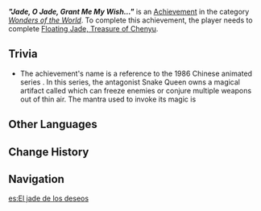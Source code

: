 {{Achievement Infobox
|id           = 81467
|order id     = 1451
|category     = Wonders of the World
|description  = Retrieve the final Votive Rainjade.
|requirements = Complete ''[[Floating Jade, Treasure of Chenyu]]''
|primogems    = 5
|tracking     = 
|topic        = 
|type         = Quest
|quest        = 
|hidden       = 1
}}
'''''"Jade, O Jade, Grant Me My Wish..."''''' is an [[Achievement]] in the category ''[[Wonders of the World]]''. To complete this achievement, the player needs to complete [[Floating Jade, Treasure of Chenyu]].

==Trivia==
* The achievement's name is a reference to the 1986 Chinese animated series {{W|Calabash Brothers}}. In this series, the antagonist Snake Queen owns a magical artifact called {{zh|如意|rm={{w|Ruyi}}}} which can freeze enemies or conjure multiple weapons out of thin air. The mantra used to invoke its magic is {{zh|「如意如意，随我心意，快快显灵」|tl=Ruyi Ruyi, grant me my wish, manifest quickly.}}

==Other Languages==
{{Other Languages
|en      = "Jade, O Jade, Grant Me My Wish..."
|zhs     = 「玉璧玉璧，随我心意…」
|zhs_rm  = "Yùbì Yùbì, Suíwǒ xīnyì…"
|zht     = 「玉璧玉璧，隨我心意…」
|zht_rm  = "Yùbì Yùbì, Suíwǒ xīnyì…"
|zh_tl   = {{w|Bi (jade)|Jade Disk}}, O Jade Disk, Grant Me My Wish...
|ja      = 「玉よ、我が願いを叶えよ…」
|ja_rm   = "Gyoku yo, Waga Negai wo Kanae yo..."
|ja_tl   = "O Jade, Grant My Wish..."
|ko      = 「옥벽아 옥벽아, 소원을 들어다오…」
|ko_rm   = 
|ko_tl   = 
|es      = El jade de los deseos
|es_tl   = The Jade of Wishes
|fr      = « Jade, ô Jade, accorde mon souhait... »
|fr_tl   = "Jade, O Jade, Grant My Wish..."
|ru      = «Нефрит, о нефрит, исполни моё желание...»
|ru_tl   = "Jade, O Jade, Grant My Wish..."
|th      = "หยกเอ๋ย หยก ตามใจปรารถนาฉันเถิด..."
|th_rm   = 
|th_tl   = 
|vi      = "Ngọc Bích, Ngọc Bích, Theo Ta..."
|vi_tl   = 
|de      = „Jade, o Jade, alles, was mein Herz begehrt ...“
|de_tl   = "Jade, O Jade, Everything My Heart Desires ..."
|id      = "Giok, Giok, Kabulkan Permintaanku ...."
|id_tl   = "Jade, Jade, Grant Me My Wish..."
|pt      = "Jade, Ó, Jade, Conceda-me Meu Desejo..."
|pt_tl   = 
|tr      = "Yüce Yeşim, Gerçekleştir Dileğimi..."
|tr_tl   = 
|it      = "Giada, o giada, esaudisci il mio desiderio..."
|it_tl   = "Jade, O Jade, Grant My Wish..."
}}

==Change History==
{{Change History|4.4}}

==Navigation==
{{Achievement Navbox}}

[[es:El jade de los deseos]]